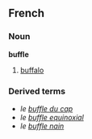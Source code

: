 ==French==

===Noun===
'''buffle'''
# [[buffalo]]

===Derived terms===
* ''le [[buffle du cap]]''
* ''le [[buffle equinoxial]]''
* ''le [[buffle nain]]''